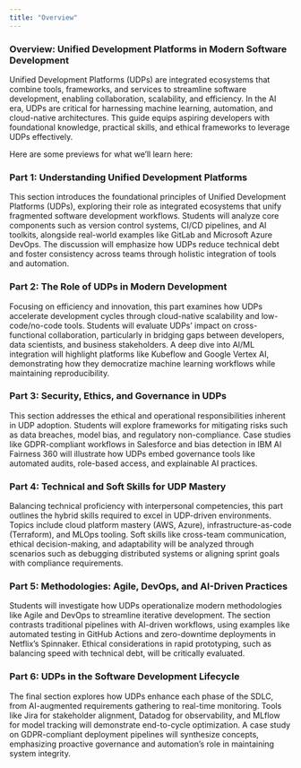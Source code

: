 ```yaml
---
title: "Overview"
---
```


### **Overview: Unified Development Platforms in Modern Software Development**  
Unified Development Platforms (UDPs) are integrated ecosystems that combine tools, frameworks, and services to streamline software development, enabling collaboration, scalability, and efficiency. In the AI era, UDPs are critical for harnessing machine learning, automation, and cloud-native architectures. This guide equips aspiring developers with foundational knowledge, practical skills, and ethical frameworks to leverage UDPs effectively.

Here are some previews for what we'll learn here:

<!-- **Key Themes**:   -->
<!-- 1. **Definition**: Core principles, components, and examples of UDPs.   -->
<!-- 2. **Role**: Impact on development speed, cross-team collaboration, and AI integration.   -->
<!-- 3. **Responsibility**: Security, ethics, and governance in UDP workflows.   -->
<!-- 4. **Skills**: Technical and soft skills required to master UDPs.   -->
<!-- 5. **Methodologies**: Agile, DevOps, and AI-driven development practices.   -->
<!-- 6. **SDLC Integration**: How UDPs enhance requirements gathering, deployment, and monitoring. -->
<!---->

### **Part 1: Understanding Unified Development Platforms**  
This section introduces the foundational principles of Unified Development Platforms (UDPs), exploring their role as integrated ecosystems that unify fragmented software development workflows. Students will analyze core components such as version control systems, CI/CD pipelines, and AI toolkits, alongside real-world examples like GitLab and Microsoft Azure DevOps. The discussion will emphasize how UDPs reduce technical debt and foster consistency across teams through holistic integration of tools and automation.  

### **Part 2: The Role of UDPs in Modern Development**  
Focusing on efficiency and innovation, this part examines how UDPs accelerate development cycles through cloud-native scalability and low-code/no-code tools. Students will evaluate UDPs’ impact on cross-functional collaboration, particularly in bridging gaps between developers, data scientists, and business stakeholders. A deep dive into AI/ML integration will highlight platforms like Kubeflow and Google Vertex AI, demonstrating how they democratize machine learning workflows while maintaining reproducibility.  

### **Part 3: Security, Ethics, and Governance in UDPs**  
This section addresses the ethical and operational responsibilities inherent in UDP adoption. Students will explore frameworks for mitigating risks such as data breaches, model bias, and regulatory non-compliance. Case studies like GDPR-compliant workflows in Salesforce and bias detection in IBM AI Fairness 360 will illustrate how UDPs embed governance tools like automated audits, role-based access, and explainable AI practices.  

### **Part 4: Technical and Soft Skills for UDP Mastery**  
Balancing technical proficiency with interpersonal competencies, this part outlines the hybrid skills required to excel in UDP-driven environments. Topics include cloud platform mastery (AWS, Azure), infrastructure-as-code (Terraform), and MLOps tooling. Soft skills like cross-team communication, ethical decision-making, and adaptability will be analyzed through scenarios such as debugging distributed systems or aligning sprint goals with compliance requirements.  

### **Part 5: Methodologies: Agile, DevOps, and AI-Driven Practices**  
Students will investigate how UDPs operationalize modern methodologies like Agile and DevOps to streamline iterative development. The section contrasts traditional pipelines with AI-driven workflows, using examples like automated testing in GitHub Actions and zero-downtime deployments in Netflix’s Spinnaker. Ethical considerations in rapid prototyping, such as balancing speed with technical debt, will be critically evaluated.  

### **Part 6: UDPs in the Software Development Lifecycle**  
The final section explores how UDPs enhance each phase of the SDLC, from AI-augmented requirements gathering to real-time monitoring. Tools like Jira for stakeholder alignment, Datadog for observability, and MLflow for model tracking will demonstrate end-to-cycle optimization. A case study on GDPR-compliant deployment pipelines will synthesize concepts, emphasizing proactive governance and automation’s role in maintaining system integrity.  
